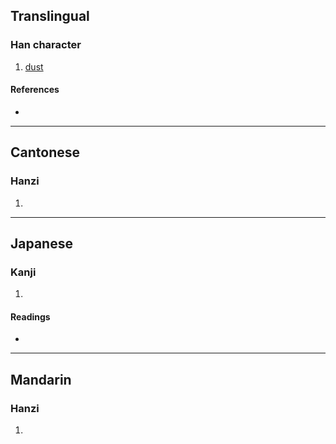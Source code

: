 {{character info/new}}
==Translingual==

===Han character===
{{Han char|rn=32|rad=土|as=14|sn=17|four=44117|canj=GTGT|ids=⿰土蓋}}

# [[dust]]

====References====
* {{Han ref|kx=0241.080|dkj=05555|dj=0480.310|hdz=10490.090|uh=58D2|ud=22738|bh=ECCD|bd=60621}}

----

==Cantonese==

===Hanzi===
{{yue-hanzi|jyut=|y=oi2}}

# {{defn|lang=yue|sort=土14}}

----

==Japanese==

===Kanji===
{{ja-kanji|grade=|rs=土14}}

# {{defn|lang=ja|sort=土14}}

====Readings====
* {{ja-readings|on=[[あい]] (ai), [[かい]] (kai)|kun=[[つちけむり]] (tsuchikemuri)}}

----

==Mandarin==

===Hanzi===
{{cmn-hanzi|pin=[[ài]] ([[ai4]]), [[yà]] ([[ya4]])|wg=ai<sup>4</sup>, ya<sup>4</sup>}}

# {{defn|lang=cmn|sort=土14}}